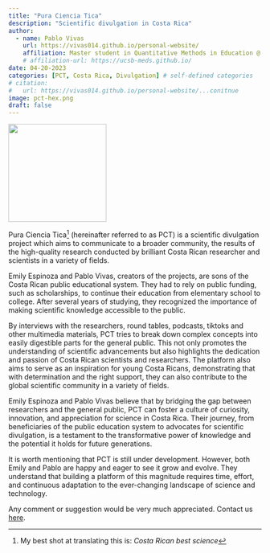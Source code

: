 ```yaml
---
title: "Pura Ciencia Tica"
description: "Scientific divulgation in Costa Rica"
author:
  - name: Pablo Vivas
    url: https://vivas014.github.io/personal-website/
    affiliation: Master student in Quantitative Methods in Education @ UMN
    # affiliation-url: https://ucsb-meds.github.io/ 
date: 04-20-2023
categories: [PCT, Costa Rica, Divulgation] # self-defined categories
# citation: 
#   url: https://vivas014.github.io/personal-website/...conitnue
image: pct-hex.png
draft: false 
---
```


![](pct-hex.png){fig-alt="PCT hexlogo" fig-align="center" width="195"}

Pura Ciencia Tica[^1] (hereinafter referred to as PCT) is a scientific divulgation project which aims to communicate to a broader community, the results of the high-quality research conducted by brilliant Costa Rican researcher and scientists in a variety of fields.

[^1]: My best shot at translating this is: *Costa Rican best science*

Emily Espinoza and Pablo Vivas, creators of the projects, are sons of the Costa Rican public educational system. They had to rely on public funding, such as scholarships, to continue their education from elementary school to college. After several years of studying, they recognized the importance of making scientific knowledge accessible to the public.

By interviews with the researchers, round tables, podcasts, tiktoks and other multimedia materials, PCT tries to break down complex concepts into easily digestible parts for the general public. This not only promotes the understanding of scientific advancements but also highlights the dedication and passion of Costa Rican scientists and researchers. The platform also aims to serve as an inspiration for young Costa Ricans, demonstrating that with determination and the right support, they can also contribute to the global scientific community in a variety of fields.

Emily Espinoza and Pablo Vivas believe that by bridging the gap between researchers and the general public, PCT can foster a culture of curiosity, innovation, and appreciation for science in Costa Rica. Their journey, from beneficiaries of the public education system to advocates for scientific divulgation, is a testament to the transformative power of knowledge and the potential it holds for future generations.

It is worth mentioning that PCT is still under development. However, both Emily and Pablo are happy and eager to see it grow and evolve. They understand that building a platform of this magnitude requires time, effort, and continuous adaptation to the ever-changing landscape of science and technology.

Any comment or suggestion would be very much appreciated. Contact us [here](mailto:emily.espinoza.mora@gmail.com,vivascorralespablo@gmail.com).
